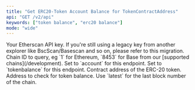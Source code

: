 ```yaml
---
title: "Get ERC20-Token Account Balance for TokenContractAddress"
api: "GET /v2/api"
keywords: ["token balance", "erc20 balance"]
mode: "wide"
---
```



  <ParamField query="apikey" type="string">
    Your Etherscan API key. If you're still using a legacy key from another explorer like BscScan/Basescan and so on, please refer to this migration.
  </ParamField>
  <ParamField query="chainid" type="string" default="1">
    Chain ID to query, eg `1` for Ethereum, `8453` for Base from our [supported chains](/development).
  </ParamField>
  <ParamField query="module" type="string" default="account">
    Set to `account` for this endpoint.
  </ParamField>
  <ParamField query="action" type="string" default="tokenbalance">
    Set to `tokenbalance` for this endpoint.
  </ParamField>
  <ParamField query="contractaddress" type="string" default="0x57d90b64a1a57749b0f932f1a3395792e12e7055">
    Contract address of the ERC-20 token.
  </ParamField>
  <ParamField query="address" type="string" default="0xe04f27eb70e025b78871a2ad7eabe85e61212761">
    Address to check for token balance.
  </ParamField>
  <ParamField query="tag" type="string" default="latest">
    Use `latest` for the last block number of the chain.
  </ParamField>
